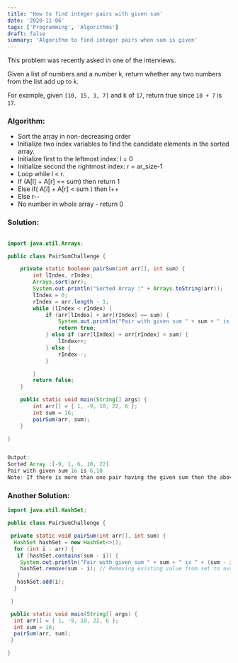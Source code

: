 ```yaml
---
title: 'How to find integer pairs with given sum'
date: '2020-11-06'
tags: ['Programming', 'Algorithms']
draft: false
summary: 'Algorithm to find integer pairs when sum is given'
---
```


This problem was recently asked in one of the interviews.

Given a list of numbers and a number k, return whether any two numbers from the list add up to k.

For example, given `[10, 15, 3, 7]` and k of `17`, return true since `10 + 7` is `17`.

### Algorithm:

- Sort the array in non-decreasing order
- Initialize two index variables to find the candidate elements in the sorted array.
- Initialize first to the leftmost index: l = 0
- Initialize second the rightmost index: r = ar_size-1
- Loop while l < r.
- If (A[l] + A[r] == sum) then return 1
- Else if( A[l] + A[r] < sum ) then l++
- Else r--
- No number in whole array - return 0

### Solution:

```java

import java.util.Arrays;

public class PairSumChallenge {

	private static boolean pairSum(int arr[], int sum) {
		int lIndex, rIndex;
		Arrays.sort(arr);
		System.out.println("Sorted Array :" + Arrays.toString(arr));
		lIndex = 0;
		rIndex = arr.length - 1;
		while (lIndex < rIndex) {
			if (arr[lIndex] + arr[rIndex] == sum) {
				System.out.println("Pair with given sum " + sum + " is " + arr[lIndex] + "," + arr[rIndex]);
				return true;
			} else if (arr[lIndex] + arr[rIndex] < sum) {
				lIndex++;
			} else {
				rIndex--;
			}

		}
		return false;
	}

	public static void main(String[] args) {
		int arr[] = { 1, -9, 10, 22, 6 };
		int sum = 16;
		pairSum(arr, sum);
	}

}


Output:
Sorted Array :[-9, 1, 6, 10, 22]
Pair with given sum 16 is 6,10
Note: If there is more than one pair having the given sum then the above algorithm fails, it will report only one.
```

### Another Solution:

```java
import java.util.HashSet;

public class PairSumChallenge {

 private static void pairSum(int arr[], int sum) {
  HashSet hashSet = new HashSet<>();
  for (int i : arr) {
   if (hashSet.contains(sum - i)) {
    System.out.println("Pair with given sum " + sum + " is " + (sum - i) + " ," + i);
    hashSet.remove(sum - i); // Removing existing value from set to avoid duplicate pair to print
   }
   hashSet.add(i);
  }

 }

 public static void main(String[] args) {
  int arr[] = { 1, -9, 10, 22, 6 };
  int sum = 16;
  pairSum(arr, sum);
 }

}

```
